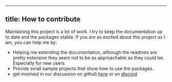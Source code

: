 ---
title: How to contribute
----

Maintaining this project is a lot of work. I try to keep the documentation up to date and the packages stable.
If you are as excited about this project as I am, you can help me by:

* Helping me extending the documentation, although the readmes are pretty extensive they seem not to be as approachable as they could be. Especially for new users.
* Provide small sample projects that show how to use the packages.
* get involved in our discussion on github [here](https://github.com/orgs/flutter-it/discussions) or on [discord](https://discord.gg/g5hUvhRz)